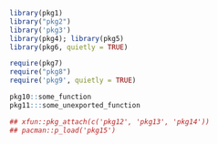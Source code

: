 ```r
library(pkg1)
library("pkg2")
library('pkg3')
library(pkg4); library(pkg5)
library(pkg6, quietly = TRUE)
```

```r
require(pkg7)
require("pkg8")
require('pkg9', quietly = TRUE)

pkg10::some_function
pkg11:::some_unexported_function

## xfun::pkg_attach(c('pkg12', 'pkg13', 'pkg14'))
## pacman::p_load('pkg15')
```
